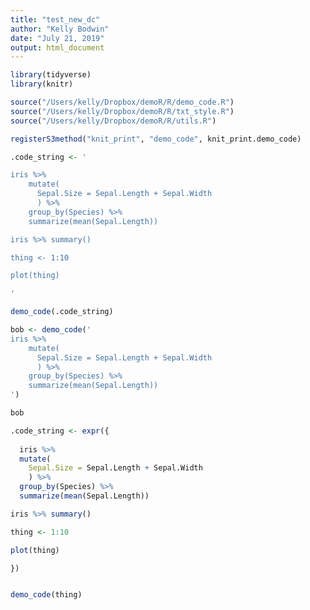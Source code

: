 ```yaml
---
title: "test_new_dc"
author: "Kelly Bodwin"
date: "July 21, 2019"
output: html_document
---
```


```r
library(tidyverse)
library(knitr)

source("/Users/kelly/Dropbox/demoR/R/demo_code.R")
source("/Users/kelly/Dropbox/demoR/R/txt_style.R")
source("/Users/kelly/Dropbox/demoR/R/utils.R")

registerS3method("knit_print", "demo_code", knit_print.demo_code)
```

```r
.code_string <- '

iris %>%
    mutate(
      Sepal.Size = Sepal.Length + Sepal.Width
      ) %>%
    group_by(Species) %>%
    summarize(mean(Sepal.Length))

iris %>% summary()

thing <- 1:10

plot(thing)

'

demo_code(.code_string)

bob <- demo_code('
iris %>%
    mutate(
      Sepal.Size = Sepal.Length + Sepal.Width
      ) %>%
    group_by(Species) %>%
    summarize(mean(Sepal.Length))
')

bob
```

```r
.code_string <- expr({
  
  iris %>%
  mutate(
    Sepal.Size = Sepal.Length + Sepal.Width
    ) %>%
  group_by(Species) %>%
  summarize(mean(Sepal.Length))

iris %>% summary()

thing <- 1:10

plot(thing)

})


demo_code(thing)
```



